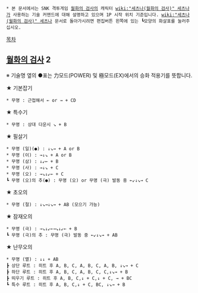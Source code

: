  * 본 문서에서는 SNK 격투게임 [[월화의 검사]]의 캐릭터 [[wiki:"세츠나(월화의 검사)" 세츠나]]가 사용하는 기술 커맨드에 대해 설명하고 있으며 1P 시작 위치 기준입니다. [[wiki:"세츠나(월화의 검사)" 세츠나]] 문서로 돌아가시려면 편집버튼 왼쪽에 있는 ┗모양의 화살표를 눌러주십시오.

[[목차]]

== [[월화의 검사]] 2 ==
※ 기술명 옆의 ●표는 力모드(POWER) 및 極모드(EX)에서의 승화 적용기를 뜻합니다.

★ 기본잡기
 * 무명 : 근접해서 ← or → + CD

★ 특수기
 * 무명 : 상대 다운시 ↘ + B

★ 필살기
 * 무명 (일)(●) : ↓↘→ + A or B
 * 무명 (이) : →↓↘ + A or B 
 * 무명 (삼) : ↓↙← + B
 * 무명 (사) : →↓↘ + C
 * 무명 (오) : →↘↓↙← + C
 ┗ 무명 (오)의 추(●) : 무명 (오) or 무명 (극) 발동 중 ←↙↓↘→ C

★ 초오의
 * 무명 (절) : ↓↘→↓↘→ + AB (모으기 가능)

★ 잠재오의
 * 무명 (극) : →↘↓↙←→↘↓↙← + B
 ┗ 무명 (극)의 추 : 무명 (극) 발동 중 ←↙↓↘→ + AB

★ 난무오의
 * 무명 (멸) : ↓↓ + AB
 ┣ 상단 루트 : 히트 후 A, B, C, A, B, C, A, B, ↓↘→ + C
 ┣ 하단 루트 : 히트 후 A, B, C, A, B, C, C,↓↘→ + B
 ┣ 띄우기 루트 : 히트 후 A, B, C,↓ + C,↓ + C, → + BC 
 ┗ 특수 루트 : 히트 후 A, B, C,↓ + C, BC, ↓↘→ + B
